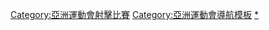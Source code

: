 {{Navbox
|name = 亞洲運動會射擊比賽
|title = [[亞洲運動會射擊比賽]]
|imageleft = [[Image:Shooting pictogram.svg|50px]]
|liststyle = padding-right:50px
|bodyclass = hlist
|list1 =
* [[1954年亞洲運動會射擊比賽|1954]]
* [[1958年亞洲運動會射擊比賽|1958]]
* [[1962年亞洲運動會射擊比賽|1962]]
* [[1966年亞洲運動會射擊比賽|1966]]
* [[1970年亞洲運動會射擊比賽|1970]]
* [[1974年亞洲運動會射擊比賽|1974]]
* [[1978年亞洲運動會射擊比賽|1978]]
* [[1982年亞洲運動會射擊比賽|1982]]
* [[1986年亞洲運動會射擊比賽|1986]]
* [[1990年亞洲運動會射擊比賽|1990]]
* [[1994年亞洲運動會射擊比賽|1994]]
* [[1998年亞洲運動會射擊比賽|1998]]
* [[2002年亞洲運動會射擊比賽|2002]]
* [[2006年亞洲運動會射擊比賽|2006]]
* [[2010年亞洲運動會射擊比賽|2010]]
* [[2014年亞洲運動會射擊比賽|2014]]
* [[2018年亞洲運動會射擊比賽|2018]]
|below = 
* [[亞洲運動會射擊獎牌得主列表|獎牌得主列表]]
* [[亞洲運動會射擊紀錄列表|紀錄列表]]
}}<includeonly>[[Category:亞洲運動會射擊比賽]]</includeonly><noinclude>
[[Category:亞洲運動會導航模板]]
[[Category:亞洲運動會射擊比賽|*]]
</noinclude>